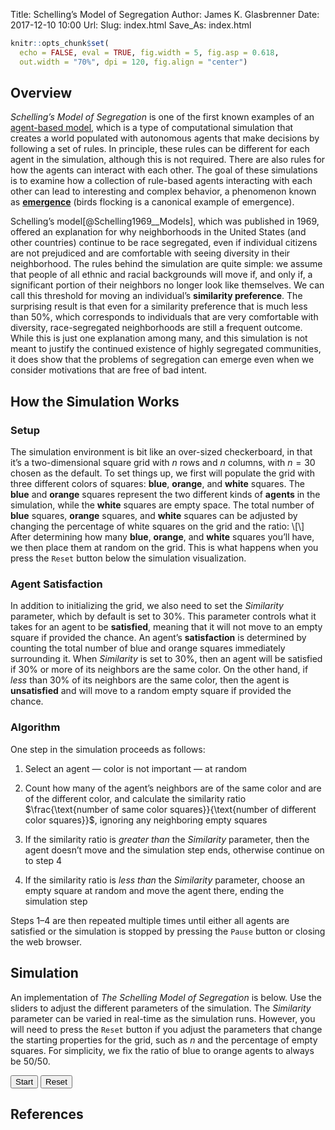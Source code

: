 Title: Schelling's Model of Segregation
Author: James K. Glasbrenner
Date: 2017-12-10 10:00
Url:
Slug: index.html
Save_As: index.html

```r
knitr::opts_chunk$set(
  echo = FALSE, eval = TRUE, fig.width = 5, fig.asp = 0.618,
  out.width = "70%", dpi = 120, fig.align = "center")
```

## Overview

*Schelling's Model of Segregation* is one of the first known examples of an [agent-based model][abm-wiki], which is a type of computational simulation that creates a world populated with autonomous agents that make decisions by following a set of rules.
In principle, these rules can be different for each agent in the simulation, although this is not required.
There are also rules for how the agents can interact with each other.
The goal of these simulations is to examine how a collection of rule-based agents interacting with each other can lead to interesting and complex behavior, a phenomenon known as [**emergence**][emergence-wiki] (birds flocking is a canonical example of emergence).

Schelling's model[@Schelling1969__Models], which was published in 1969, offered an explanation for why neighborhoods in the United States (and other countries) continue to be race segregated, even if individual citizens are not prejudiced and are comfortable with seeing diversity in their neighborhood.
The rules behind the simulation are quite simple: we assume that people of all ethnic and racial backgrounds will move if, and only if, a significant portion of their neighbors no longer look like themselves.
We can call this threshold for moving an individual's **similarity preference**.
The surprising result is that even for a similarity preference that is much less than $50\%$, which corresponds to individuals that are very comfortable with diversity, race-segregated neighborhoods are still a frequent outcome.
While this is just one explanation among many, and this simulation is not meant to justify the continued existence of highly segregated communities, it does show that the problems of segregation can emerge even when we consider motivations that are free of bad intent.

## How the Simulation Works

### Setup

The simulation environment is bit like an over-sized checkerboard, in that it's a two-dimensional square grid with $n$ rows and $n$ columns, with $n=30$ chosen as the default.
To set things up, we first will populate the grid with three different colors of squares: [**blue**]{.tableau-blue-text}, [**orange**]{.tableau-orange-text}, and **white** squares.
The [**blue**]{.tableau-blue-text} and [**orange**]{.tableau-orange-text} squares represent the two different kinds of **agents** in the simulation, while the **white** squares are empty space.
The total number of [**blue**]{.tableau-blue-text} squares, [**orange**]{.tableau-orange-text} squares, and **white** squares can be adjusted by changing the percentage of white squares on the grid and the ratio:
\\[\frac{\text{number of blue squares}}{\text{number of orange squares}}\\]
After determining how many [**blue**]{.tableau-blue-text}, [**orange**]{.tableau-orange-text}, and **white** squares you'll have, we then place them at random on the grid.
This is what happens when you press the `Reset` button below the simulation visualization.

### Agent Satisfaction

In addition to initializing the grid, we also need to set the *Similarity* parameter, which by default is set to $30\%$.
This parameter controls what it takes for an agent to be **satisfied**, meaning that it will not move to an empty square if provided the chance.
An agent's **satisfaction** is determined by counting the total number of blue and orange squares immediately surrounding it.
When *Similarity* is set to $30\%$, then an agent will be satisfied if $30\%$ or more of its neighbors are the same color.
On the other hand, if *less* than $30\%$ of its neighbors are the same color, then the agent is **unsatisfied** and will move to a random empty square if provided the chance.

### Algorithm

One step in the simulation proceeds as follows:

1.  Select an agent --- color is not important --- at random

2.  Count how many of the agent's neighbors are of the same color and are of the different color, and calculate the similarity ratio $\frac{\text{number of same color squares}}{\text{number of different color squares}}$, ignoring any neighboring empty squares

3.  If the similarity ratio is *greater than* the *Similarity* parameter, then the agent doesn't move and the simulation step ends, otherwise continue on to step 4

4.  If the similarity ratio is *less than* the *Similarity* parameter, choose an empty square at random and move the agent there, ending the simulation step

Steps 1--4 are then repeated multiple times until either all agents are satisfied or the simulation is stopped by pressing the `Pause` button or closing the web browser.

## Simulation

An implementation of *The Schelling Model of Segregation* is below.
Use the sliders to adjust the different parameters of the simulation.
The *Similarity* parameter can be varied in real-time as the simulation runs.
However, you will need to press the `Reset` button if you adjust the parameters that change the starting properties for the grid, such as $n$ and the percentage of empty squares.
For simplicity, we fix the ratio of blue to orange agents to always be $50/50$.

<div class="visualization browser-default">
<div class="simulation" id='schellingModel'></div>

<div class="noUiSlider controls">
<div class="simButton">
<button id="startPauseButton">Start</button>
<button id="resetButton">Reset</button>
</div>
<div class="simSlider">
<div id='tolerance'></div>
<span class="widget-val" id="toleranceValue"></span>
</div>
<div class="simSlider">
<div id='fractionEmpty'></div>
<span class="widget-val" id="fractionEmptyValue"></span>
</div>
<div class="simSlider">
<div id='gridSize'></div>
<span class="widget-val" id="gridSizeValue"></span>
</div>
</div>
</div>

## References

<!-- Implicit links -->

[abm-wiki]:       https://en.wikipedia.org/wiki/Agent-based_model
[emergence-wiki]: https://en.wikipedia.org/wiki/Emergence
